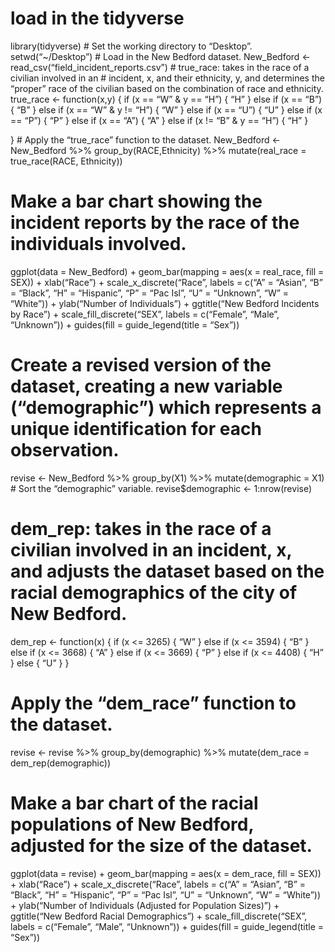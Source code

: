 # load in the tidyverse
library(tidyverse)
# Set the working directory to "Desktop".
setwd("~/Desktop")
# Load in the New Bedford dataset.
New_Bedford <- read_csv("field_incident_reports.csv")
# true_race: takes in the race of a civilian involved in an # incident, x, and their ethnicity, y, and determines the "proper" race of the civilian based on the combination of race and ethnicity.
true_race <- function(x,y) {
  if (x == "W" & y == "H") {
    "H"
  } else if (x == "B") {
    "B"
  } else if (x == "W" & y != "H") {
    "W"
  } else if (x == "U") {
    "U"
  } else if (x == "P") {
    "P"
  } else if (x == "A") {
    "A"
  } else if (x != "B" & y == "H") {
    "H"
  }
  
}
# Apply the "true_race" function to the dataset.
New_Bedford <- New_Bedford %>% group_by(RACE,Ethnicity) %>% mutate(real_race = true_race(RACE, Ethnicity))

# Make a bar chart showing the incident reports by the race of the individuals involved.
ggplot(data = New_Bedford) + geom_bar(mapping = aes(x = real_race, fill = SEX)) + xlab("Race") + scale_x_discrete("Race", labels = c("A" = "Asian", "B" = "Black", "H" = "Hispanic", "P" = "Pac Isl", "U" = "Unknown", "W" = "White"))  + ylab("Number of Individuals") + ggtitle("New Bedford Incidents by Race") + scale_fill_discrete("SEX", labels = c("Female", "Male", "Unknown")) + guides(fill = guide_legend(title = "Sex"))

# Create a revised version of the dataset, creating a new variable ("demographic") which represents a unique identification for each observation.
revise <- New_Bedford %>% group_by(X1) %>% mutate(demographic = X1)
# Sort the "demographic" variable.
revise$demographic <- 1:nrow(revise)

# dem_rep: takes in the race of a civilian involved in an  incident, x, and adjusts the dataset based on the racial demographics of the city of New Bedford.
dem_rep <- function(x) {
  if (x <= 3265) {
    "W" 
  } else if (x <= 3594) {
    "B"
  } else if (x <= 3668) {
    "A"
  } else if (x <= 3669) {
    "P"
  } else if (x <= 4408) {
    "H"
  } else {
    "U"
  }
}

# Apply the "dem_race" function to the dataset.
revise <- revise %>% group_by(demographic) %>% mutate(dem_race = dem_rep(demographic))

# Make a bar chart of the racial populations of New Bedford, adjusted for the size of the dataset.
ggplot(data = revise) + geom_bar(mapping = aes(x = dem_race, fill = SEX)) + xlab("Race") + scale_x_discrete("Race", labels = c("A" = "Asian", "B" = "Black", "H" = "Hispanic", "P" = "Pac Isl", "U" = "Unknown", "W" = "White"))  + ylab("Number of Individuals (Adjusted for Population Sizes)") + ggtitle("New Bedford Racial Demographics") + scale_fill_discrete("SEX", labels = c("Female", "Male", "Unknown")) + guides(fill = guide_legend(title = "Sex"))




